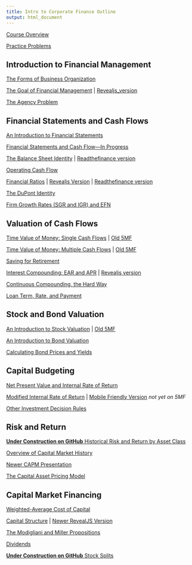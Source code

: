 ```yaml
---
title: Intro to Corporate Finance Outline
output: html_document
---
```


[Course Overview](https://financial-education.github.io/undergrad_corporate_finance_course_overview/)

[Practice Problems](https://financial-education.github.io/practice_problems_intro_corporate_finance)

## Introduction to Financial Management

[The Forms of Business Organization](https://financial-education.github.io/forms_of_business_organization/)

[The Goal of Financial Management](https://www.5minutefinance.org/concepts/goal-of-financial-management) | [Revealjs_version](https://financial-education.github.io/the_goal_of_financial_management/)

[The Agency Problem](https://financial-education.github.io/agency-problem-org/)

<!-- (https://github.com/FinancialMarkets/5MinuteFinance/blob/master/Corporate_Finance/the_agency_problem/agency_problem.Rmd) -->

## Financial Statements and Cash Flows

[An Introduction to Financial Statements](https://www.5minutefinance.org/concepts/an-introduction-to-financial-statements)

[Financial Statements and Cash Flow---In Progress](https://financial-education.github.io/financial_statements_and_cash_flow/)

[The Balance Sheet Identity](https://www.5minutefinance.org/concepts/the-balance-sheet-identity) | [Readthefinance version](http://financial-education.github.io/the_balance_sheet_identity/)

[Operating Cash Flow](https://www.5minutefinance.org/concepts/operating-cash-flow)

[Financial Ratios](https://www.5minutefinance.org/concepts/financial-ratios) | [Revealjs Version](http://financialmarkets.github.io/5mf_Financial_Ratios) | [Readthefinance version](https://financial-education.github.io/financial_ratios/)

[The DuPont Identity](https://financial-education.github.io/DuPont_Identity)

[Firm Growth Rates (SGR and IGR) and EFN](https://financial-education.github.io/growth_rates_and_EFN/)


## Valuation of Cash Flows

[Time Value of Money: Single Cash Flows](https://financial-education.github.io/time_value_money_single_cash_flow/) | [Old 5MF](https://www.5minutefinance.org/concepts/time-value-of-money-single-cash-flows)

[Time Value of Money: Multiple Cash Flows](https://financial-education.github.io/time_value_money_multiple_cash_flows/) | [Old 5MF](https://www.5minutefinance.org/concepts/time-value-of-money-multiple-cash-flows)

[Saving for Retirement](https://financial-education.github.io/saving_for_retirement)

[Interest Compounding: EAR and APR](https://www.5minutefinance.org/concepts/interest-compounding) | [Revealjs version](https://financialmarkets.github.io/5mf_apr_ear/)

[Continuous Compounding, the Hard Way](https://financial-education.github.io/continuous_compounding_the_hard_way/)

[Loan Term, Rate, and Payment](https://financialmarkets.github.io/5mf_loan_term_vs_payment/)

## Stock and Bond Valuation

[An Introduction to Stock Valuation](https://financial-education.github.io/intro_stock_valuation/) | [Old 5MF](https://www.5minutefinance.org/concepts/an-introduction-to-stock-valuation)

[An Introduction to Bond Valuation](https://www.5minutefinance.org/concepts/an-introduction-to-bond-valuation)

[Calculating Bond Prices and Yields](https://financial-education.github.io/computing_bond_prices_and_yields/)

## Capital Budgeting

[Net Present Value and Internal Rate of Return](https://www.5minutefinance.org/concepts/net-present-value-and-internal-rate-of-return)

[Modified Internal Rate of Return](https://micfm.shinyapps.io/MIRR) | [Mobile Friendly Version](https://micfm.shinyapps.io/MIRR_mobile) *not yet on 5MF*

[Other Investment Decision Rules](https://financialmarkets.github.io/5mf_other_investment_decision_rules/)

## Risk and Return

[**Under Construction on GitHub**  Historical Risk and Return by Asset Class](https://github.com/FinancialMarkets/5MinuteFinance/blob/master/Risk/relative_performance_asset_classes/relative_performace.Rmd)

[Overview of Capital Market History](https://financial-education.github.io/overview_of_capital_market_history)

[Newer CAPM Presentation](http://financial-education.github.io/the_CAPM_intro_version)

[The Capital Asset Pricing Model](https://www.5minutefinance.org/concepts/the-capital-asset-pricing-model)

## Capital Market Financing

[Weighted-Average Cost of Capital](https://www.5minutefinance.org/concepts/the-weighted-average-cost-of-capital)

[Capital Structure](https://www.5minutefinance.org/concepts/capital-structure) | [Newer RevealJS Version](https://matt-brigida.github.io/5mf-capital-structure/)

[The Modigliani and Miller Propositions](https://www.5minutefinance.org/concepts/modigliani-and-miller-propositions)

[Dividends](https://www.5minutefinance.org/concepts/dividends)

[**Under Construction on GitHub**  Stock Splits](https://github.com/FinancialMarkets/5MinuteFinance/blob/master/Equity/stock_splits/stock_splits.Rmd)
